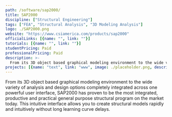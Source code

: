 ```yaml
---
path: /software/sap2000/
title: SAP2000
discipline: ["Structural Engineering"]
tags: ["FEA", "Structural Analysis", "3D Modeling Analysis"]
logo: ./SAP2000.png
website: "https://www.csiamerica.com/products/sap2000"
officialLinks: [{name: "", link: ""}]
tutorials: [{name: "", link: ""}]
studentPricing: Paid
professionalPricing: Paid
description: >-
  From its 3D object based graphical modeling environment to the wide variety of analysis and design options completely integrated across one powerful user interface, SAP2000 has proven to be the most integrated, productive and practical general purpose structural program on the market today. This intuitive interface allows you to create structural models rapidly and intuitively without long learning curve delays.
projects: [{name: "text", link: "www", image: ./placeholder.png, description: "blah blah"}]
---
```


From its 3D object based graphical modeling environment to the wide variety of analysis and design options completely integrated across one powerful user interface, SAP2000 has proven to be the most integrated, productive and practical general purpose structural program on the market today. This intuitive interface allows you to create structural models rapidly and intuitively without long learning curve delays.
